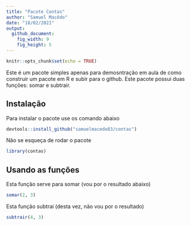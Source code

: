 ```yaml
---
title: "Pacote Contas"
author: "Samuel Macêdo"
date: "18/02/2021"
output:
  github_document:
    fig_width: 9
    fig_height: 5
---
```


```r
knitr::opts_chunk$set(echo = TRUE)
```

Este é um pacote simples apenas para demosntração em aula de como construir um pacote em R e subir para o github.
Este pacote possui duas funções: somar e subtrair.

## Instalação

Para instalar o pacote use os comando abaixo

```r
devtools::install_github("samuelmacedo83/contas")
```

Não se esqueça de rodar o pacote

```r
library(contas)
```

## Usando as funções

Esta função serve para somar (vou por o resultado abaixo)

```r
somar(2, 3)
```

Esta função subtrai (desta vez, não vou por o resultado)

```r
subtrair(4, 3)
```




